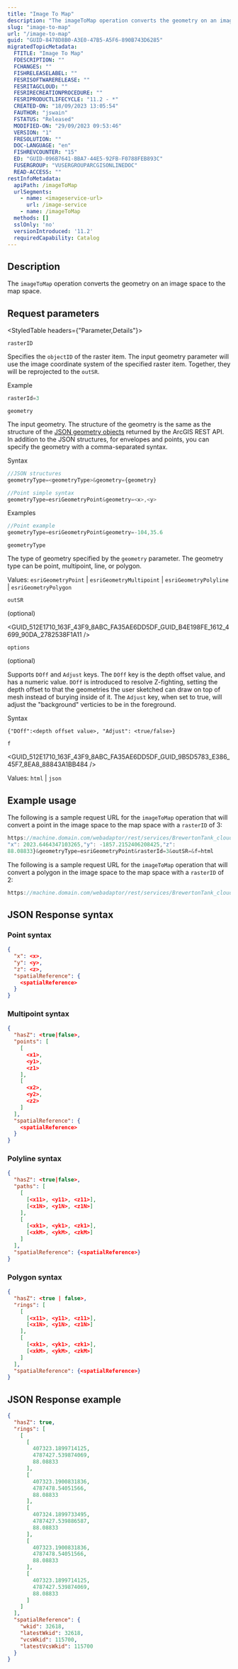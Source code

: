 ```yaml
---
title: "Image To Map"
description: "The imageToMap operation converts the geometry on an image space to the map space."
slug: "image-to-map"
url: "/image-to-map"
guid: "GUID-8478D8B0-A3E0-47B5-A5F6-890B743D6285"
migratedTopicMetadata:
  FTITLE: "Image To Map"
  FDESCRIPTION: ""
  FCHANGES: ""
  FISHRELEASELABEL: ""
  FESRISOFTWARERELEASE: ""
  FESRITAGCLOUD: ""
  FESRIRECREATIONPROCEDURE: ""
  FESRIPRODUCTLIFECYCLE: "11.2 - *"
  CREATED-ON: "18/09/2023 13:05:54"
  FAUTHOR: "jswain"
  FSTATUS: "Released"
  MODIFIED-ON: "29/09/2023 09:53:46"
  VERSION: "1"
  FRESOLUTION: ""
  DOC-LANGUAGE: "en"
  FISHREVCOUNTER: "15"
  ED: "GUID-096B7641-BBA7-44E5-92FB-F0788FEB893C"
  FUSERGROUP: "VUSERGROUPARCGISONLINEDOC"
  READ-ACCESS: ""
restInfoMetadata:
  apiPath: /imageToMap
  urlSegments:
    - name: <imageservice-url>
      url: /image-service
    - name: /imageToMap
  methods: []
  sslOnly: 'no'
  versionIntroduced: '11.2'
  requiredCapability: Catalog
---
```



## Description

The `imageToMap` operation converts the geometry on an image space to the map space.

##  Request parameters

<StyledTable headers={"Parameter,Details"}>

<StyledTableRow>

<StyledTableCell cellStyle="markdown">

`rasterID` 

</StyledTableCell>

<StyledTableCell cellStyle="markdown">

Specifies the `objectID` of the raster item. The input geometry parameter will use the image coordinate system of the specified raster item. Together, they will be reprojected to the `outSR`.

Example

```javascript
rasterId=3
```

 

</StyledTableCell>

</StyledTableRow>

<StyledTableRow>

<StyledTableCell cellStyle="markdown">

`geometry` 

</StyledTableCell>

<StyledTableCell cellStyle="markdown">

The input geometry. The structure of the geometry is the same as the structure of the [ JSON geometry objects](/geometry-objects) returned by the ArcGIS REST API. In addition to the JSON structures, for envelopes and points, you can specify the geometry with a comma-separated syntax.

Syntax

```javascript
//JSON structures
geometryType=<geometryType>&geometry={geometry}

//Point simple syntax
geometryType=esriGeometryPoint&geometry=<x>,<y>

```

 

Examples

```javascript
//Point example
geometryType=esriGeometryPoint&geometry=-104,35.6

```

 

</StyledTableCell>

</StyledTableRow>

<StyledTableRow>

<StyledTableCell cellStyle="markdown">

`geometryType` 

</StyledTableCell>

<StyledTableCell cellStyle="markdown">

The type of geometry specified by the `geometry`  parameter. The geometry type can be point, multipoint, line, or polygon.

Values: `esriGeometryPoint` \| `esriGeometryMultipoint` \| `esriGeometryPolyline` \| `esriGeometryPolygon` 

</StyledTableCell>

</StyledTableRow>

<StyledTableRow>

<StyledTableCell cellStyle="markdown">

`outSR` 

(optional)

</StyledTableCell>

<StyledTableCell cellStyle="markdown">

<GUID_512E1710_163F_43F9_8ABC_FA35AE6DD5DF_GUID_B4E198FE_1612_4699_90DA_2782538F1A11 />

</StyledTableCell>

</StyledTableRow>

<StyledTableRow>

<StyledTableCell cellStyle="markdown">

`options` 

(optional)

</StyledTableCell>

<StyledTableCell cellStyle="markdown">

Supports `DOff` and `Adjust` keys. The `DOff` key is the depth offset value, and has a numeric value. `DOff` is introduced to resolve Z-fighting, setting the depth offset to that the geometries the user sketched can draw on top of mesh instead of burying inside of it. The `Adjust` key, when set to true, will adjust the "background" verticies to be in the foreground.

Syntax

```other
{"DOff":<depth offset value>, "Adjust": <true/false>}
```

 

</StyledTableCell>

</StyledTableRow>

<StyledTableRow>

<StyledTableCell cellStyle="markdown">

`f` 

</StyledTableCell>

<StyledTableCell cellStyle="markdown">

<GUID_512E1710_163F_43F9_8ABC_FA35AE6DD5DF_GUID_9B5D5783_E386_45F7_8EA8_88843A1BB484 />

Values: `html` \| `json` 

</StyledTableCell>

</StyledTableRow>

</StyledTable>

## Example usage

The following is a sample request URL for the `imageToMap` operation that will convert a point in the image space to the map space with a `rasterID` of 3:

```javascript
https://machine.domain.com/webadaptor/rest/services/BrewertonTank_cloud/ImageServer/imageToMap?geometry={
"x": 2023.6464347103265,"y": -1857.2152406208425,"z":
88.08833}&geometryType=esriGeometryPoint&rasterId=3&outSR=&f=html
```

 

The following is a sample request URL for the `imageToMap` operation that will convert a polygon in the image space to the map space with a `rasterID` of 2:

```javascript
https://machine.domain.com/webadaptor/rest/services/BrewertonTank_cloud/ImageServer/imageToMap?geometry={"rings":[[[2023,-1857,88],[1754,-1295,88],[2055,-1850,88],[1754,-1295,88],[2023,-1857,88]]]}&geometryType=esriGeometryPolygon&rasterId=2&outSR=&f=html
```

 

## JSON Response syntax

### Point syntax

```json
{
  "x": <x>,
  "y": <y>,
  "z": <z>, 
  "spatialReference": {
    <spatialReference>
  }
}
```

 

### Multipoint syntax

```json
{  
  "hasZ": <true|false>,
  "points": [
    [
      <x1>,
      <y1>,
      <z1>
    ],
    [
      <x2>,
      <y2>,
      <z2>
    ]
  ], 
  "spatialReference": {
    <spatialReference>
  }
}
```

 

### Polyline syntax

```json
{
  "hasZ": <true|false>,
  "paths": [
    [
      [<x11>, <y11>, <z11>],
      [<x1N>, <y1N>, <z1N>]
    ],
    [
      [<xk1>, <yk1>, <zk1>],
      [<xkM>, <ykM>, <zkM>]
    ]
  ],
  "spatialReference": {<spatialReference>}
}
```

 

### Polygon syntax

```json
{
  "hasZ": <true | false>,
  "rings": [
    [
      [<x11>, <y11>, <z11>],
      [<x1N>, <y1N>, <z1N>]
    ],
    [
      [<xk1>, <yk1>, <zk1>],
      [<xkM>, <ykM>, <zkM>]
    ]
  ],
  "spatialReference": {<spatialReference>}
}
```

 

## JSON Response example

```json
{
  "hasZ": true,
  "rings": [
    [
      [
        407323.1899714125,
        4787427.539874069,
        88.08833
      ],
      [
        407323.1900831836,
        4787478.54051566,
        88.08833
      ],
      [
        407324.1899733495,
        4787427.539886587,
        88.08833
      ],
      [
        407323.1900831836,
        4787478.54051566,
        88.08833
      ],
      [
        407323.1899714125,
        4787427.539874069,
        88.08833
      ]
    ]
  ],
  "spatialReference": {
    "wkid": 32618,
    "latestWkid": 32618,
    "vcsWkid": 115700,
    "latestVcsWkid": 115700
  }
}
```

 
